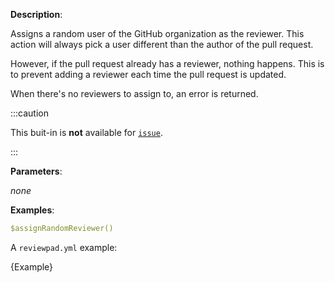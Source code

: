 
**Description**:

Assigns a random user of the GitHub organization as the reviewer.
This action will always pick a user different than the author of the pull request.

However, if the pull request already has a reviewer, nothing happens. This is to prevent
adding a reviewer each time the pull request is updated.

When there's no reviewers to assign to, an error is returned.

:::caution

This buit-in is **not** available for [`issue`](/guides/syntax#workflow).

:::

**Parameters**:

_none_

**Examples**:

```yml
$assignRandomReviewer()
```

A `reviewpad.yml` example:

<CodeBlock language="yml">{Example}</CodeBlock>

